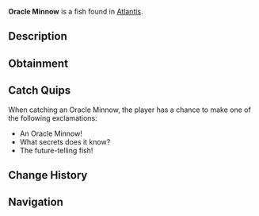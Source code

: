 {{FishInfobox
|image          = Oracle Minnow.png
|rarity         = Common
|sea            = First Sea
|location       = [[Atlantis]]
|sublocation    = 
|sources        = Fishing Rod
|radar_location = 
|xp             = 30
|weather        = Clear
|time           = Day
|season         = 
|bait           = Flakes
|base_weight    = 0.7
|base_value     = 50
|weight_range   = 0.5
|base_chance    = 90
|base_resil     = 90
}}
'''Oracle Minnow''' is a {{Rarity|Common}} fish found in [[Atlantis]].

== Description ==
{{Description|These prophetic little fish are said to gather where important events will occur. Ancient civilizations would watch their schooling patterns to predict the future.|Bestiary Entry}}

== Obtainment ==
{{Description|Sunken's Depth Pool|Bestiary Hint}}
{{Fish Availability|
Atlantis/Sunken Depths
|top_rods      = 
Leviathan's Fang Rod\184221.43\0;
Trident Rod\177489.54\14927.81;
Free Spirit Rod\175670.92\14909.52;
No-Life Rod\171277.14\21440.52;
Azure Of Lagoon\166053.11\20341.7;
Training Rod\130587.6\22970.83;
Flimsy Rod\116436.25\21407.83;
The Lost Rod\150381.62\17820.23;
Nocturnal Rod\98669.95\80564.87;
Fast Rod\149391.43\21552.68;
Seraphic Rod\160004.59\21356.12;
Challenger's Rod\156923.37\19674.56;
Depthseeker Rod\155841.46\17084.62;
Ethereal Prism Rod\155539.46\0;
Rod Of The Forgotten Fang\154627.9\19501.14;
Verdant Shear Rod\154417.19\18274.33;
Blazebringer Rod\154375.95\18913.67;
Zeus Rod\153770.81\19279.3;
Rod Of The Depths\153316.19\17766;
Rod Of The Exalted One\152134.36\0;
Avalanche Rod\147503.39\16445.84;
Volcanic Rod\146528.19\17363.6;
Steady Rod\72173.19\9219.42
|recommended   = Trident Rod
}}

== Catch Quips ==
When catching an Oracle Minnow, the player has a chance to make one of the following exclamations:
* An Oracle Minnow!
* What secrets does it know?
* The future-telling fish!

== Change History ==
{{Change History|{{subst:Current Version}}}}

== Navigation ==
{{Fish Navbox|Atlantis}}